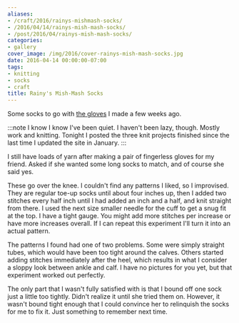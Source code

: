 ```yaml
---
aliases:
- /craft/2016/rainys-mishmash-socks/
- /2016/04/14/rainys-mish-mash-socks/
- /post/2016/04/rainys-mish-mash-socks/
categories:
- gallery
cover_image: /img/2016/cover-rainys-mish-mash-socks.jpg
date: 2016-04-14 00:00:00-07:00
tags:
- knitting
- socks
- craft
title: Rainy's Mish-Mash Socks
---
```


[the gloves]: /post/2016/03/rainys-mish-mash-gloves

Some socks to go with [the gloves][] I made a few weeks ago.

:::note
I know I know I've been quiet. I haven't been lazy, though. Mostly work and
knitting. Tonight I posted the three knit projects finished since the last time
I updated the site in January.
:::

I still have loads of yarn after making a pair of fingerless gloves for my friend.
Asked if she wanted some long socks to match, and of course she said yes.

These go over the knee. I couldn't find any patterns I liked, so I improvised. They
are regular toe-up socks until about four inches up, then I added two stitches every
half inch until I had added an inch and a half, and knit straight from there. I used the
next size smaller needle for the cuff to get a snug fit at the top. I have a tight gauge.
You might add more stitches per increase or have more increases overall. If I can repeat
this experiment I'll turn it into an actual pattern.

The patterns I found had one of two problems. Some were simply straight tubes, which
would have been too tight around the calves. Others started adding stitches
immediately after the heel, which results in what I consider a sloppy look between
ankle and calf. I have no pictures for you yet, but that experiment worked out
perfectly.

The only part that I wasn't fully satisfied with is that I bound off one sock just
a little too tightly. Didn't realize it until she tried them on. However, it
wasn't bound tight enough that I could convince her to relinquish the socks for me
to fix it. Just something to remember next time.
